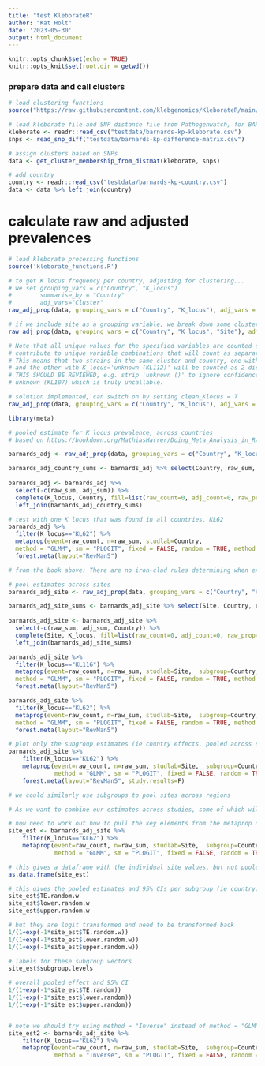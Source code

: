 ```yaml
---
title: "test KleborateR"
author: "Kat Holt"
date: '2023-05-30'
output: html_document
---
```


```r
knitr::opts_chunk$set(echo = TRUE)
knitr::opts_knit$set(root.dir = getwd())
```

### prepare data and call clusters
```r
# load clustering functions
source("https://raw.githubusercontent.com/klebgenomics/KleborateR/main/cluster_functions.R")

# load kleborate file and SNP distance file from Pathogenwatch, for BARNARDS Kleb pneumo genomes
kleborate <- readr::read_csv("testdata/barnards-kp-kleborate.csv")
snps <- read_snp_diff("testdata/barnards-kp-difference-matrix.csv")

# assign clusters based on SNPs
data <- get_cluster_membership_from_distmat(kleborate, snps)

# add country
country <- readr::read_csv("testdata/barnards-kp-country.csv")
data <- data %>% left_join(country)

```

# calculate raw and adjusted prevalences

``` r
# load kleborate processing functions
source('kleborate_functions.R')

```

``` r
# to get K locus frequency per country, adjusting for clustering...
# we set grouping_vars = c("Country", "K_locus")
#        summarise_by = "Country"
#        adj_vars="Cluster"
raw_adj_prop(data, grouping_vars = c("Country", "K_locus"), adj_vars = c("Cluster"), summarise_by = "Country")

# if we include site as a grouping variable, we break down some clusters into multiple sites, they are then counted as separate clusters which increases the denominator - ie denominator is number of unique K/Site/clusters per Country, not correct to say the denominator is 'country'
raw_adj_prop(data, grouping_vars = c("Country", "K_locus", "Site"), adj_vars = c("Cluster"), summarise_by = "Country")

# Note that all unique values for the specified variables are counted separately, and 
# contribute to unique variable combinations that will count as separate clusters.
# This means that two strains in the same cluster and country, one with K_locus='KL112' 
# and the other with K_locus='unknown (KL112)' will be counted as 2 distinct clusters.
# THIS SHOULD BE REVIEWED, e.g. strip 'unknown ()' to ignore confidence, except for
# unknown (KL107) which is truly uncallable.

# solution implemented, can switch on by setting clean_Klocus = T
raw_adj_prop(data, grouping_vars = c("Country", "K_locus"), adj_vars = c("Cluster"), summarise_by = "Country", clean_Klocus = T)
```

``` r
library(meta)

# pooled estimate for K locus prevalence, across countries
# based on https://bookdown.org/MathiasHarrer/Doing_Meta_Analysis_in_R/pooling-es.html#pooling-props

barnards_adj <- raw_adj_prop(data, grouping_vars = c("Country", "K_locus"), adj_vars = c("Cluster"), summarise_by = "Country", clean_Klocus = T)

barnards_adj_country_sums <- barnards_adj %>% select(Country, raw_sum, adj_sum) %>% unique()
  
barnards_adj <- barnards_adj %>%
  select(-c(raw_sum, adj_sum)) %>%
  complete(K_locus, Country, fill=list(raw_count=0, adj_count=0, raw_prop=0, adj_prop=0)) %>%
  left_join(barnards_adj_country_sums)

# test with one K locus that was found in all countries, KL62
barnards_adj %>% 
  filter(K_locus=="KL62") %>% 
  metaprop(event=raw_count, n=raw_sum, studlab=Country,  
  method = "GLMM", sm = "PLOGIT", fixed = FALSE, random = TRUE, method.random.ci = TRUE) %>%
  forest.meta(layout="RevMan5")

# from the book above: There are no iron-clad rules determining when exactly further analyses of the between-study heterogeneity are warranted. An approach that is sometimes used in practice is to check for outliers and influential cases when I2 is greater than 50%. When this threshold is reached, we can assume at least moderate heterogeneity, and that (more than) half of the variation is due to true effect size differences.

```

``` r

# pool estimates across sites
barnards_adj_site <- raw_adj_prop(data, grouping_vars = c("Country", "K_locus", "Site"), adj_vars = c("Cluster"), summarise_by = "Site", clean_Klocus = T)

barnards_adj_site_sums <- barnards_adj_site %>% select(Site, Country, raw_sum, adj_sum) %>% unique()
  
barnards_adj_site <- barnards_adj_site %>%
  select(-c(raw_sum, adj_sum, Country)) %>%
  complete(Site, K_locus, fill=list(raw_count=0, adj_count=0, raw_prop=0, adj_prop=0)) %>%
  left_join(barnards_adj_site_sums)

barnards_adj_site %>% 
  filter(K_locus=="KL116") %>% 
  metaprop(event=raw_count, n=raw_sum, studlab=Site,  subgroup=Country,
  method = "GLMM", sm = "PLOGIT", fixed = FALSE, random = TRUE, method.random.ci = TRUE) %>%
  forest.meta(layout="RevMan5")

barnards_adj_site %>% 
  filter(K_locus=="KL62") %>% 
  metaprop(event=raw_count, n=raw_sum, studlab=Site,  subgroup=Country,
  method = "GLMM", sm = "PLOGIT", fixed = FALSE, random = TRUE, method.random.ci = TRUE) %>%
  forest.meta(layout="RevMan5")

# plot only the subgroup estimates (ie country effects, pooled across sites) and total estimate, not individual sites
barnards_adj_site %>% 
    filter(K_locus=="KL62") %>% 
    metaprop(event=raw_count, n=raw_sum, studlab=Site,  subgroup=Country,
             method = "GLMM", sm = "PLOGIT", fixed = FALSE, random = TRUE, method.random.ci = TRUE) %>%
    forest.meta(layout="RevMan5", study.results=F)

# we could similarly use subgroups to pool sites across regions

# As we want to combine our estimates across studies, some of which will have multiple sites, so we need a study*site variable, that is used as our studlab

```

``` r
# now need to work out how to pull the key elements from the metaprop object, to plot in the app
site_est <- barnards_adj_site %>% 
    filter(K_locus=="KL62") %>% 
    metaprop(event=raw_count, n=raw_sum, studlab=Site,  subgroup=Country,
             method = "GLMM", sm = "PLOGIT", fixed = FALSE, random = TRUE, method.random.ci = TRUE)

# this gives a dataframe with the individual site values, but not pooled subgroup or overall estimates
as.data.frame(site_est)

# this gives the pooled estimates and 95% CIs per subgroup (ie country) 
site_est$TE.random.w
site_est$lower.random.w
site_est$upper.random.w

# but they are logit transformed and need to be transformed back
1/(1+exp(-1*site_est$TE.random.w))
1/(1+exp(-1*site_est$lower.random.w))
1/(1+exp(-1*site_est$upper.random.w))

# labels for these subgroup vectors
site_est$subgroup.levels

# overall pooled effect and 95% CI
1/(1+exp(-1*site_est$TE.random))
1/(1+exp(-1*site_est$lower.random))
1/(1+exp(-1*site_est$upper.random))


# note we should try using method = "Inverse" instead of method = "GLMM"
site_est2 <- barnards_adj_site %>% 
    filter(K_locus=="KL62") %>% 
    metaprop(event=raw_count, n=raw_sum, studlab=Site,  subgroup=Country,
             method = "Inverse", sm = "PLOGIT", fixed = FALSE, random = TRUE, method.random.ci = TRUE)
```